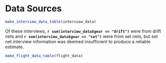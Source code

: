
# Data Sources {-}

```r
make_interview_data_table(interview_data)
```

Of these interviews, **`r sum(interview_data$gear == "drift")`** were from drift nets and **`r sum(interview_data$gear == "set")`** were from set nets, but set net interview information was deemed insufficient to produce a reliable estimate.

```r
make_flight_data_table(flight_data)
```
